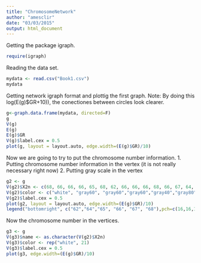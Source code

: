 ```yaml
---
title: "ChromosomeNetwork"
author: "amesclir"
date: "03/03/2015"
output: html_document
---
```

Getting the package igraph.
```r
require(igraph)
```

Reading the data set.

```r
mydata <- read.csv("Book1.csv")
mydata
```

Getting network igraph format and plottig the first graph.
Note: By doing this log(E(g)$GR+10)), the conectiones between circles look clearer.

```r
g<-graph.data.frame(mydata, directed=F)
g
V(g)
E(g)
E(g)$GR
V(g)$label.cex = 0.5
plot(g, layout = layout.auto, edge.width=(E(g)$GR)/10)

```

Now we are going to try to put the chromosome number information.
1. Putting chromosome number information in the vertex (it is not really necessary right now)
2. Putting gray scale in the vertex

```r
g2 <- g
V(g2)$X2n <- c(68, 66, 66, 66, 65, 68, 62, 66, 66, 66, 68, 66, 67, 64, 64, 62, 67, 66, 64, 65, 67)
V(g2)$color <- c("white", "gray60", "gray60","gray60","gray40","gray80","black","gray60","gray60","gray60", "white", "gray60", "gray80", "gray20","gray20","black", "gray80","gray60","gray20","gray40","gray80")   
V(g2)$label.cex = 0.5
plot(g2, layout = layout.auto, edge.width=(E(g)$GR)/10)
legend("bottomright", c("62","64","65", "66", "67", "68"),pch=c(16,16,16,16,16,1),col=c("black", "gray20", "gray40", "gray60", "gray80", "black"),cex=0.7)

```

Now the chromosome number in the vertices.

```r
g3 <- g
V(g3)$name <- as.character(V(g2)$X2n)
V(g3)$color <- rep("white", 21)
V(g3)$label.cex = 0.5
plot(g3, edge.width=(E(g)$GR)/10)

```


